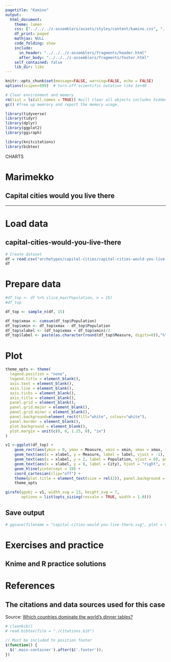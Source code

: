 ```yaml
---
pagetitle: "Kamino"
output: 
  html_document:
    theme: lumen
    css: ["../../../z-assemblers/assets/styles/content/kamino.css", "../../../z-assemblers/assets/icons/line-awesome/css/line-awesome.css"]
    df_print: paged
    mathjax: NULL
    code_folding: show
    include:
      in_header: "../../../z-assemblers/fragments/header.html"
      after_body: "../../../z-assemblers/fragments/footer.html"
    self_contained: false
    lib_dir: libs
---
```


```r

knitr::opts_chunk$set(message=FALSE, warning=FALSE, echo = FALSE)
options(scipen=999)  # turn-off scientific notation like 1e+48

# Clear environment and memory
rm(list = ls(all.names = TRUE)) #will clear all objects includes hidden objects.
gc() #free up memrory and report the memory usage.

library(tidyverse)
library(tidyr)
library(dplyr)
library(ggplot2)
library(ggiraph)

library(knitcitations)
library(bibtex)

```

<div class="activity">
CHARTS
</div>

# Marimekko
## Capital cities would you live there

***

# Load data
## capital-cities-would-you-live-there


```r

# Create dataset
df = read.csv("archetypes/capital-cities/capital-cities-would-you-live-there.csv", header = TRUE)
df

```

# Prepare data


```r

#df_top <- df %>% slice_max(Population, n = 15)
#df_top

df_top <- sample_n(df, 15)

df_top$xmax <- cumsum(df_top$Population)
df_top$xmin <- df_top$xmax - df_top$Population
df_top$xlabel <- (df_top$xmax + df_top$xmin)/2
df_top$label <- paste(as.character(round(df_top$Measure, digits=0)),"%")

```

# Plot

```r

theme_opts <- theme(
  legend.position = "none",
  legend.title = element_blank(),
  axis.text = element_blank(),
  axis.line = element_blank(),
  axis.ticks = element_blank(),
  axis.title = element_blank(),
  panel.grid = element_blank(),
  panel.grid.major = element_blank(),
  panel.grid.minor = element_blank(),
  panel.background=element_rect(fill="white", colour="white"),
  panel.border = element_blank(),
  plot.background = element_blank(),
  plot.margin = unit(c(0, 0, 1.25, 0), "in")
)

v1 <-ggplot(df_top) +
    geom_rect(aes(ymin = 0, ymax = Measure, xmin = xmin, xmax = xmax, fill = Country), color = "white", alpha = 0.5) + 
    geom_text(aes(x = xlabel, y = Measure, label = label, vjust = -1), position = "identity", color = "black", size = 3 ) +
    geom_text(aes(x = xlabel, y = 2, label = Population, vjust = 0), position = "identity", color = "black", size = 3 ) +
    geom_text(aes(x = xlabel, y = 0, label = City), hjust = "right", vjust = 1.5, position = "identity", color = "black", size = 3.5, angle = 45 ) +
    geom_hline(yintercept = 10) +
    coord_cartesian(clip="off") +
    theme(plot.title = element_text(size = rel(2)), panel.background = element_rect(fill = "white", colour = "grey50")) +
    theme_opts

girafe(ggobj = v1, width_svg = 13, height_svg = 7,
       options = list(opts_sizing(rescale = TRUE, width = 1.0)))

```


## Save output

```r

# ggsave(filename = "capital-cities-would-you-live-there.svg", plot = v1, width=12, height=6)

```


# Exercises and practice
## Knime and R practice solutions



# References
## The citations and data sources used for this case

Source: <a href="https://www.economist.com/graphic-detail/2019/08/23/which-countries-dominate-the-worlds-dinner-tables"> Which countries dominate the world’s dinner tables?</a>

```r

# cleanbib()
# read.bibtex(file = "./citations.bib")

```


```js

// Must be included to position footer
$(function() {
  $('.main-container').after($('.footer'));
})

```


